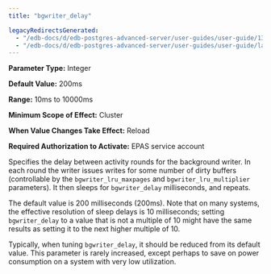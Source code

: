 ```yaml
---
title: "bgwriter_delay"

legacyRedirectsGenerated:
  - "/edb-docs/d/edb-postgres-advanced-server/user-guides/user-guide/13/bgwriter_delay.html"
  - "/edb-docs/d/edb-postgres-advanced-server/user-guides/user-guide/latest/bgwriter_delay.html"
---
```


<div id="bgwriter_delay" class="registered_link"></div>

**Parameter Type:** Integer

**Default Value:** 200ms

**Range:** 10ms to 10000ms

**Minimum Scope of Effect:** Cluster

**When Value Changes Take Effect:** Reload

**Required Authorization to Activate:** EPAS service account

Specifies the delay between activity rounds for the background writer. In each round the writer issues writes for some number of dirty buffers (controllable by the `bgwriter_lru_maxpages` and `bgwriter_lru_multiplier` parameters). It then sleeps for `bgwriter_delay` milliseconds, and repeats.

The default value is 200 milliseconds (200ms). Note that on many systems, the effective resolution of sleep delays is 10 milliseconds; setting `bgwriter_delay` to a value that is not a multiple of 10 might have the same results as setting it to the next higher multiple of 10.

Typically, when tuning `bgwriter_delay`, it should be reduced from its default value. This parameter is rarely increased, except perhaps to save on power consumption on a system with very low utilization.
